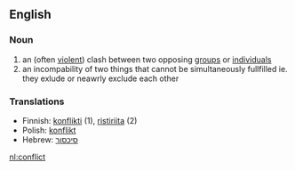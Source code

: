 ==English==
===Noun===
#an (often [[violent]]) clash between two opposing [[group]]s or [[individual]]s 
#an incompability of two things that cannot be simultaneously fullfilled ie. they exlude or neawrly exclude each other

===Translations===
*Finnish: [[konflikti]] (1), [[ristiriita]] (2)
*Polish: [[konflikt]]
*Hebrew: [[סיכסוך]]

[[nl:conflict]]